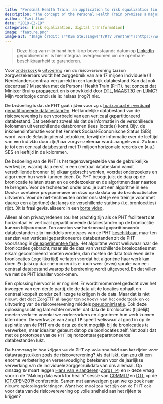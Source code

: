 ```yaml
---
title: "Personal Health Train: an application to risk equalization (in Dutch)"
description: "The concept of the Personal Health Train promises a major step forward by facilitating sharing privacy-sensitive data in a decentralized way. In order to actually get this train running, some practical problems need to be solved yet."
author: "Piet Stam"
date: "2019-02-19"
categories: [risk equalization, digital transformation]
image: "feature.png"
image-alt: "Image credit: [**Kim Stellingwerf/RTV Drenthe**](https://www.rtvdrenthe.nl/nieuws/136382/met-de-trein-via-zwolle-houd-rekening-met-vertraging)"
---
```


> Deze blog van mijn hand heb ik op bovenstaande datum op [LinkedIn](https://www.linkedin.com/pulse/personal-health-train-casus-risicoverevening-piet-stam/) gepubliceerd en is hier integraal overgenomen om de openbare beschikbaarheid te garanderen.

Voor [onderzoek](https://www.rijksoverheid.nl/documenten/brochures/2016/03/01/beschrijving-van-het-risicovereveningssysteem-van-de-zorgverzekeringswet) & [uitvoering](https://www.zorginstituutnederland.nl/financiering/risicoverevening-zvw/wat-is-risicoverevening) van de risicoverevening tussen zorgverzekeraars wordt het zorggebruik van alle 17 miljoen individuele (!) Nederlanders centraal verzameld in een landelijk databestand. Kan dat ook decentraal? Misschien met de [Personal Health Train](http://www.personalhealthtrain.nl/) (PHT), het concept dat Minister Bruins [propageert](https://www.rijksoverheid.nl/documenten/kamerstukken/2018/11/15/kamerbrief-over-data-laten-werken-voor-gezondheid) en is ontwikkeld door [DTL](https://www.dtls.nl/fair-data/personal-health-train/), [MAASTRO](https://www.linkedin.com/in/alajdekker/) en [LUMC](https://www.linkedin.com/in/peter-bram-t-hoen-1b6b9a18/)? Mijn voorlopige conclusie is: helaas (nog?) niet.

De bedoeling is dat de PHT gaat rijden voor zgn. [horizontaal èn verticaal gepartitioneerde databestanden](https://en.wikipedia.org/wiki/Partition_(database)#Partitioning_methods). Het landelijke databestand van de risicoverevening is een voorbeeld van een verticaal gepartitioneerd databestand. Dat betekent zoveel als dat de informatie in de verschillende kolommen uit verschillende databronnen (lees: locaties) komt. Bijv. de inkomensinformatie voor het kenmerk Sociaal-Economische Status (SES) wordt van de Belastingdienst betrokken, terwijl de informatie over de leeftijd van een individu door zijn/haar zorgverzekeraar wordt aangeleverd. Zo kom je tot een centraal databestand met 17 miljoen horizontale records en (o.a.) SES en leeftijd in de kolommen.

De bedoeling van de PHT is het tegenovergestelde van de gebruikelijke werkwijze, waarbij data eerst in een centraal databestand vanuit verschillende bronnen bij elkaar gebracht worden, voordat onderzoekers en algoritmen hun werk kunnen doen. De PHT beoogt juist de data op de bronlocatie te laten staan en de onderzoeker en de algoritmen daar naartoe te brengen. Voor de techneuten onder ons: je kunt een algoritme in een Docker container programmeren en deze op de data op de bronlocatie laten uitvoeren. Voor de niet-techneuten onder ons: stel je een treintje voor (met daarop een algoritme) dat langs de verschillende stations (i.e. bronlocaties) rijdt. Dit is fraai gevisualiseerd in een [korte video](https://vimeo.com/143245835).

Alleen al om privacyredenen zou het prachtig zijn als de PHT faciliteert dat horizontaal èn verticaal gepartitioneerde databestanden op de bronlocatie kunnen blijven staan. Ten aanzien van horizontaal gepartitioneerde databestanden zijn inmiddels prototypes van de PHT [beschikbaar](https://www.thegreenjournal.com/article/S0167-8140(16)34336-5/fulltext), maar ten aanzien van verticaal gepartitioneerde databestanden zit de PHT vooralsnog in [de experimentele fase](http://www.medra.org/servlet/aliasResolver?alias=iospressISBN&isbn=978-1-61499-851-8&spage=581&doi=10.3233/978-1-61499-852-5-581). Het algoritme wordt weliswaar naar de bronlocaties gebracht, maar als de data van verschillende bronlocaties met elkaar gecombineerd moeten worden, dan moeten de data toch even deze bronlocaties (tegelijkertijd) verlaten voordat het algoritme haar werk kan doen. En juist op dat ene moment is er toch weer (even) sprake van een centraal databestand waarop de berekening wordt uitgevoerd. En dat willen we met de PHT idealiter voorkomen.

Een oplossing hiervoor is er nog niet. Er wordt momenteel gedacht over het invoegen van een derde partij, die de data uit de locaties ophaalt en centraal koppelt zonder zelf inzage te krijgen in de data. Maar dat is niet nieuw: dat doet [ZorgTTP](https://www.zorgttp.nl/) al langer ten behoeve van het onderzoek en de uitvoering van de risicoverevening middels [pseudonimisatie](https://www.zorgttp.nl/pseudonimisatie/). Ook deze oplossingsrichting laat echter onverlet dat data de bronlocaties (tijdelijk) moeten verlaten voordat we onderzoekers en algoritmen hun werk kunnen laten doen. De werkwijze van ZorgTTP speelt weliswaar al goed in op de aspiratie van de PHT om de data zo dicht mogelijk bij de bronlocaties te verwerken, maar idealiter gebeurt dat op de bronlocaties zelf. Net zoals dat met de prototypes van de PHT bij horizontaal gepartitioneerde databestanden lukt.

De hamvraag is: hoe krijgen we de PHT op volle snelheid aan het rijden voor datavraagstukken zoals de risicoverevening? Als dat lukt, dan zou dit een enorme verbetering en vereenvoudiging betekenen voor de jaarlijkse verwerking van de individuele zorggebruikdata van ons allemaal. Op dinsdag 19 maart leggen [Hans van Vlaanderen](https://www.linkedin.com/in/hans-van-vlaanderen-b2541b3/) ([ZorgTTP](http://www.zorgttp.nl/)) en ik deze vraag voor in de "Making data work for health" sessie van [COMMIT/](https://www.commit-nl.nl/) en [DTL](https://www.dtls.nl/) op de [ICT.OPEN2019](https://ict-research.nl/ict-open/) conferentie. Samen met aanwezigen gaan we op zoek naar nieuwe oplossingsrichtingen. Want hoe mooi zou het zijn om de PHT ook voor data van de risicoverevening op volle snelheid aan het rijden te krijgen?
